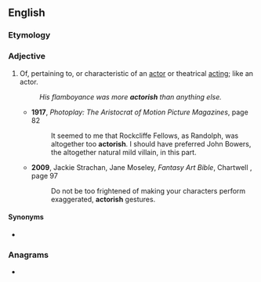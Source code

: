 ==English==

===Etymology===
{{suffix|en|actor|ish}}

===Adjective===
{{en-adj}}

# Of, pertaining to, or characteristic of an [[actor]] or theatrical [[acting]]; like an actor.
#: ''His flamboyance was more '''actorish''' than anything else.''
#* '''1917''', ''Photoplay: The Aristocrat of Motion Picture Magazines'', page 82
#*: It seemed to me that Rockcliffe Fellows, as Randolph, was altogether too '''actorish'''. I should have preferred John Bowers, the altogether natural mild villain, in this part.
#* '''2009''', Jackie Strachan, Jane Moseley, ''Fantasy Art Bible'', Chartwell {{ISBN|9780785825524}}, page 97
#*: Do not be too frightened of making your characters perform exaggerated, '''actorish''' gestures.

====Synonyms====
* {{l|en|actorlike}}

===Anagrams===
* {{anagrams|en|a=achiorst|Rhacotis|Torchias|chariots|chorista|haricots}}